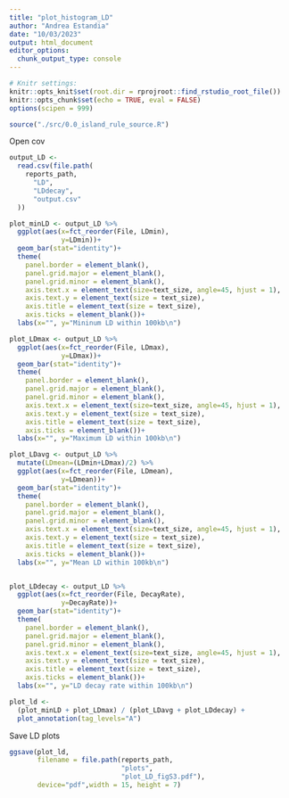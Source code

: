 ```yaml
---
title: "plot_histogram_LD"
author: "Andrea Estandia"
date: "10/03/2023"
output: html_document
editor_options: 
  chunk_output_type: console
---
```


  
```r
# Knitr settings: 
knitr::opts_knit$set(root.dir = rprojroot::find_rstudio_root_file())
knitr::opts_chunk$set(echo = TRUE, eval = FALSE)
options(scipen = 999)
```

```r
source("./src/0.0_island_rule_source.R")
```

Open cov 
```r
output_LD <-
  read.csv(file.path(
    reports_path,
      "LD",
      "LDdecay",
      "output.csv"
  ))

plot_minLD <- output_LD %>% 
  ggplot(aes(x=fct_reorder(File, LDmin),
             y=LDmin))+
  geom_bar(stat="identity")+
  theme(
    panel.border = element_blank(),
    panel.grid.major = element_blank(),
    panel.grid.minor = element_blank(), 
    axis.text.x = element_text(size=text_size, angle=45, hjust = 1),
    axis.text.y = element_text(size = text_size),
    axis.title = element_text(size = text_size),
    axis.ticks = element_blank())+
  labs(x="", y="Mininum LD within 100kb\n")

plot_LDmax <- output_LD %>% 
  ggplot(aes(x=fct_reorder(File, LDmax),
             y=LDmax))+
  geom_bar(stat="identity")+
  theme(
    panel.border = element_blank(),
    panel.grid.major = element_blank(),
    panel.grid.minor = element_blank(), 
    axis.text.x = element_text(size=text_size, angle=45, hjust = 1),
    axis.text.y = element_text(size = text_size),
    axis.title = element_text(size = text_size),
    axis.ticks = element_blank())+
  labs(x="", y="Maximum LD within 100kb\n")

plot_LDavg <- output_LD %>% 
  mutate(LDmean=(LDmin+LDmax)/2) %>% 
  ggplot(aes(x=fct_reorder(File, LDmean),
             y=LDmean))+
  geom_bar(stat="identity")+
  theme(
    panel.border = element_blank(),
    panel.grid.major = element_blank(),
    panel.grid.minor = element_blank(), 
    axis.text.x = element_text(size=text_size, angle=45, hjust = 1),
    axis.text.y = element_text(size = text_size),
    axis.title = element_text(size = text_size),
    axis.ticks = element_blank())+
  labs(x="", y="Mean LD within 100kb\n")


plot_LDdecay <- output_LD %>% 
  ggplot(aes(x=fct_reorder(File, DecayRate),
             y=DecayRate))+
  geom_bar(stat="identity")+
  theme(
    panel.border = element_blank(),
    panel.grid.major = element_blank(),
    panel.grid.minor = element_blank(), 
    axis.text.x = element_text(size=text_size, angle=45, hjust = 1),
    axis.text.y = element_text(size = text_size),
    axis.title = element_text(size = text_size),
    axis.ticks = element_blank())+
  labs(x="", y="LD decay rate within 100kb\n")

plot_ld <- 
  (plot_minLD + plot_LDmax) / (plot_LDavg + plot_LDdecay) +
  plot_annotation(tag_levels="A")
```

Save LD plots 
```r
ggsave(plot_ld,
       filename = file.path(reports_path, 
                            "plots", 
                            "plot_LD_figS3.pdf"),
       device="pdf",width = 15, height = 7)
```

